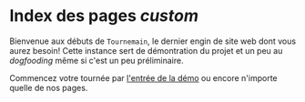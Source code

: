 # Index des pages _custom_

Bienvenue aux débuts de `Tournemain`, le dernier engin de site web dont vous aurez besoin! Cette instance sert de démontration du projet et un peu au _dogfooding_ même si c'est un peu préliminaire.

Commencez votre tournée par [l'entrée de la démo](/custom/demo-entry) ou encore n'importe quelle de nos pages.

<CustomPages />
